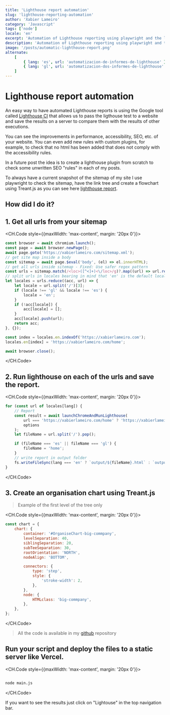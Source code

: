 ```yaml
---
title: 'Lighthouse report automation'
slug: 'lighthouse-reporting-automation'
author: 'Xabier Lameiro'
category: 'Javascript'
tags: ['node']
locale: 'en'
excerpt: 'Automation of Lighthouse reporting using playwright and the lightouse api on a deployed website in a real example'
description: 'Automation of Lighthouse reporting using playwright and the lightouse api on a deployed website in a real example'
image: '/posts/automatic-lighthouse-report.png'
alternate:
    [
        { lang: 'es', url: 'automatizacion-de-informes-de-lighthouse' },
        { lang: 'gl', url: 'automatizacion-dos-informes-de-lighthouse' },
    ]
---
```


# Lighthouse report automation

<Date date="01-24-2023" />

<GoogleAdsense />

An easy way to have automated Lighthouse reports is using the Google tool called [Lighthouse CI](https://github.com/GoogleChrome/lighthouse 'Ligthouse repository') that allows us to pass the ligthouse test to a website and save the results on a server to compare them with the results of other executions.

You can see the improvements in performance, accessibility, SEO, etc. of your website. You can even add new rules with custom plugins, for example, to check that no html has been added that does not comply with the accessibility rules.

In a future post the idea is to create a lighthouse plugin from scratch to check some unwritten SEO "rules" in each of my posts.

To always have a current snapshot of the sitemap of my site I use playwright to check the sitemap, have the link tree and create a flowchart using Treant.js as you can see here [lighthouse report](https://lighthouse.xabierlameiro.com 'Lighthouse report example').

## How did I do it?

## 1. Get all urls from your sitemap

<CH.Code style={{maxWidth: 'max-content', margin: '20px 0'}}>

```javascript main.js
const browser = await chromium.launch();
const page = await browser.newPage();
await page.goto('https://xabierlameiro.com/sitemap.xml');
// get site map inside a body
const sitemap = await page.$eval('body', (el) => el.innerHTML);
// get all urls inside sitemap - Fixed: Use safer regex pattern
const urls = sitemap.match(/<loc>([^<]+)<\/loc>/g)?.map((url) => url.replace(/<\/?loc>/g, '')) || [];
// split urls in locales bearing in mind that 'en' is the default locale and it's not included in the url
let locales = urls.reduce((acc, url) => {
    let locale = url.split('/')[3];
    if (locale !== 'gl' && locale !== 'es') {
        locale = 'en';
    }
    if (!acc[locale]) {
        acc[locale] = [];
    }
    acc[locale].push(url);
    return acc;
}, {});

const index = locales.en.indexOf('https://xabierlameiro.com');
locales.en[index] = 'https://xabierlameiro.com/home';

await browser.close();
```

</CH.Code>

## 2. Run lighthouse on each of the urls and save the report.

<CH.Code style={{maxWidth: 'max-content', margin: '20px 0'}}>

```javascript main.js
for (const url of locales[lang]) {
    // Report
    const result = await launchChromeAndRunLighthouse(
        url === 'https://xabierlameiro.com/home' ? 'https://xabierlameiro.com' : url,
        options
    );
    let fileName = url.split('/').pop();

    if (fileName === 'es' || fileName === 'gl') {
        fileName = 'home';
    }
    // write report in output folder
    fs.writeFileSync(lang === 'en' ? `output/${fileName}.html` : `output/${lang}/${fileName}.html`, result.report);
}
```

</CH.Code>

## 3. Create an organisation chart using Treant.js

> Example of the first level of the tree only

<CH.Code style={{maxWidth: 'max-content', margin: '20px 0'}}>

```javascript main.js
const chart = {
    chart: {
        container: '#OrganiseChart-big-commpany',
        levelSeparation: 40,
        siblingSeparation: 20,
        subTeeSeparation: 30,
        rootOrientation: 'NORTH',
        nodeAlign: 'BOTTOM',

        connectors: {
            type: 'step',
            style: {
                'stroke-width': 2,
            },
        },
        node: {
            HTMLclass: 'big-commpany',
        },
    },
};
```

</CH.Code>

> All the code is available in my [github](https://github.com/xabierlameiro/lighthouse-report/blob/master/main.js 'Link to github repository') repository

## Run your script and deploy the files to a static server like Vercel.

<CH.Code style={{maxWidth: 'max-content', margin: '20px 0'}}>

```bash

node main.js

```

</CH.Code>

If you want to see the results just click on "Lightouse" in the top navigation bar.
